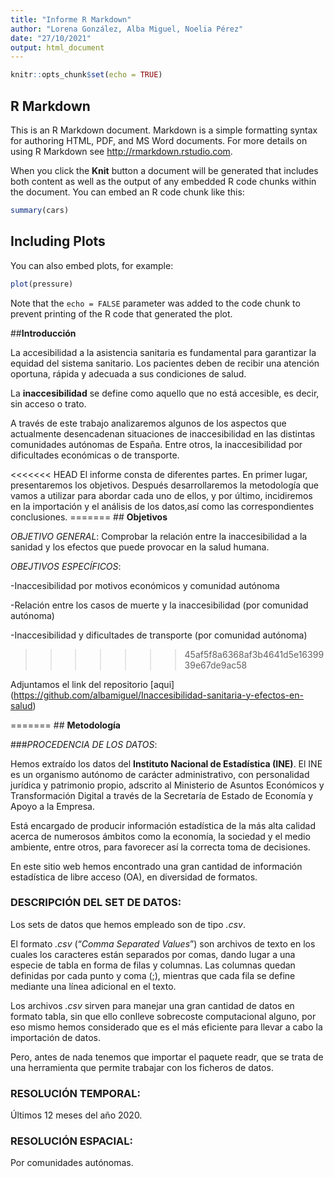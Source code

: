 ```yaml
---
title: "Informe R Markdown"
author: "Lorena González, Alba Miguel, Noelia Pérez"
date: "27/10/2021"
output: html_document
---
```


```r
knitr::opts_chunk$set(echo = TRUE)
```

## R Markdown

This is an R Markdown document. Markdown is a simple formatting syntax for authoring HTML, PDF, and MS Word documents. For more details on using R Markdown see <http://rmarkdown.rstudio.com>.

When you click the **Knit** button a document will be generated that includes both content as well as the output of any embedded R code chunks within the document. You can embed an R code chunk like this:

```r
summary(cars)
```

## Including Plots

You can also embed plots, for example:

```r
plot(pressure)
```

Note that the `echo = FALSE` parameter was added to the code chunk to prevent printing of the R code that generated the plot.

\#\#__Introducción__

La accesibilidad a la asistencia sanitaria es fundamental para garantizar la equidad del sistema sanitario. Los pacientes deben de recibir una atención oportuna, rápida y adecuada a sus condiciones de salud.

La **inaccesibilidad** se define como aquello que no está accesible, es decir, sin acceso o trato.

A través de este trabajo analizaremos algunos de los aspectos que actualmente desencadenan situaciones de inaccesibilidad en las distintas comunidades autónomas de España. Entre otros, la inaccesibilidad por dificultades económicas o de transporte.

<<<<<<< HEAD
El informe consta de diferentes partes. En primer lugar, presentaremos los objetivos. Después desarrollaremos la metodología que vamos a utilizar para abordar cada uno de ellos, y por último, incidiremos en la importación y el análisis de los datos,así como las correspondientes conclusiones.
=======
## __Objetivos__

_OBJETIVO GENERAL_:
Comprobar la relación entre la inaccesibilidad a la sanidad y los efectos que
puede provocar en la salud humana. 

_OBEJTIVOS ESPECÍFICOS_:  

  -Inaccesibilidad por motivos económicos y comunidad autónoma 

  -Relación entre los casos de muerte y la inaccesibilidad (por comunidad autónoma)  

  -Inaccesibilidad y dificultades de transporte (por comunidad autónoma) 


>>>>>>> 45af5f8a6368af3b4641d5e1639939e67de9ac58

Adjuntamos el link del repositorio [aqui] (<https://github.com/albamiguel/Inaccesibilidad-sanitaria-y-efectos-en-salud>)

=======
## __Metodología__

###_PROCEDENCIA DE LOS DATOS_:

Hemos extraído los datos del __Instituto Nacional de Estadística (INE)__.
El INE es un organismo autónomo de carácter administrativo, con personalidad jurídica y patrimonio propio, adscrito al Ministerio de Asuntos Económicos y Transformación Digital a través de la Secretaría de Estado de Economía y Apoyo a la Empresa. 

Está encargado de producir información estadística de la más alta calidad acerca de numerosos ámbitos como la economía, la sociedad y el medio ambiente, entre otros, para favorecer así la correcta toma de decisiones. 

En este sitio web hemos encontrado una gran cantidad de información estadística de libre acceso (OA), en diversidad de formatos.  


### __DESCRIPCIÓN DEL SET DE DATOS__:  

Los sets de datos que hemos empleado son de tipo _.csv_.

El formato _.csv_ (“*Comma Separated Values*") son archivos de texto en los cuales los caracteres están separados por comas, dando lugar a una especie de tabla en forma de filas y columnas. Las columnas quedan definidas por cada punto y coma (;), mientras que cada fila se define mediante una línea adicional en el texto.  

Los archivos *.csv* sirven para manejar una gran cantidad de datos en formato tabla, sin que ello conlleve sobrecoste computacional alguno, por eso mismo hemos considerado que es el más eficiente para llevar a cabo la importación de datos. 

Pero, antes de nada tenemos que importar el paquete readr, que se trata de una herramienta que permite trabajar con los ficheros de datos. 


### __RESOLUCIÓN TEMPORAL__:

Últimos 12 meses del año 2020.


### __RESOLUCIÓN ESPACIAL__:

Por comunidades autónomas.